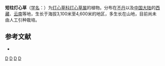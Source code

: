 {{Speciesbox 
| taxon = Juncus brachystigma
| authority = G. Sam.
}}

'''短柱灯心草'''（[[学名|学名]]：{{lang|la|''Juncus brachystigma''}}）为[[灯心草科|灯心草科]][[灯心草属|灯心草属]]的植物。分布在[[不丹|不丹]]以及[[中国大陆|中国大陆]]的[[西藏|西藏]]、[[云南|云南]]等地，生长于海拔3,100米至4,600米的地区，多生长在山地，目前尚未由人工引种栽培。

== 参考文献 ==
<div class="references-small">
* {{cite web| url =http://www.bioinfo.cn/db05/KmzwSpecies.php?action=view&id=11515| title =短柱灯心草| work =《中国高等植物数据库全库》| publisher =中国科学院微生物研究所| author =昆明植物研究所| accessdate =2009-02-24| deadurl =yes| archiveurl =https://web.archive.org/web/20160305091539/http://www.bioinfo.cn/db05/KmzwSpecies.php?action=view&id=11515| archivedate =2016-03-05}}
</div>
{{Taxonbar|from=Q15227620}}

[[Category:灯心草属|D]]
[[Category:不丹植物|D]]
[[Category:西藏植物|D]]
[[Category:云南植物|D]]